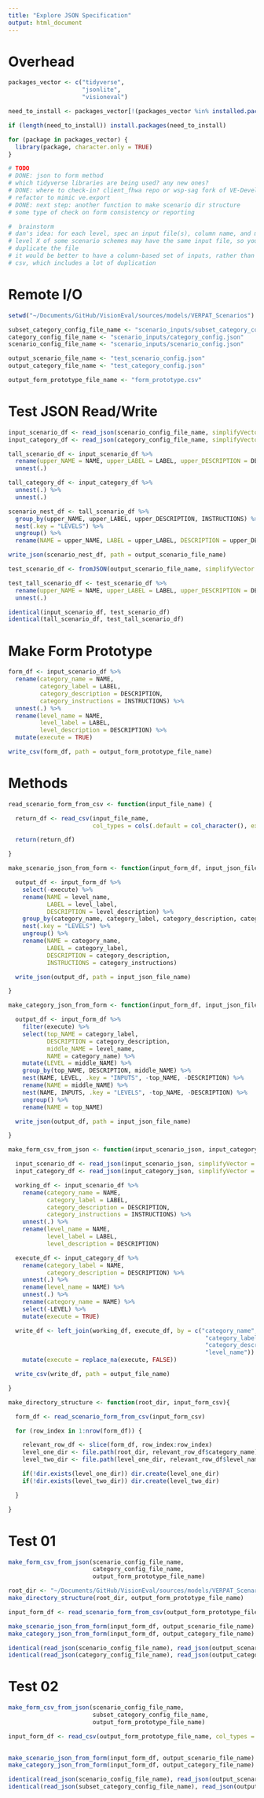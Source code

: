 ```yaml
---
title: "Explore JSON Specification"
output: html_document
---
```


# Overhead
```r
packages_vector <- c("tidyverse",
                     "jsonlite",
                     "visioneval")

need_to_install <- packages_vector[!(packages_vector %in% installed.packages()[,"Package"])]

if (length(need_to_install)) install.packages(need_to_install)

for (package in packages_vector) {
  library(package, character.only = TRUE)
}

# TODO
# DONE: json to form method
# which tidyverse libraries are being used? any new ones?
# DONE: where to check-in? client_fhwa repo or wsp-sag fork of VE-Devel
# refactor to mimic ve.export 
# DONE: next step: another function to make scenario dir structure
# some type of check on form consistency or reporting

#  brainstorm
# dan's idea: for each level, spec an input file(s), column name, and manipulation
# level X of some scenario schemes may have the same input file, so you then
# duplicate the file
# it would be better to have a column-based set of inputs, rather than a complete
# csv, which includes a lot of duplication

```

# Remote I/O
```r
setwd("~/Documents/GitHub/VisionEval/sources/models/VERPAT_Scenarios")

subset_category_config_file_name <- "scenario_inputs/subset_category_config.json"
category_config_file_name <- "scenario_inputs/category_config.json"
scenario_config_file_name <- "scenario_inputs/scenario_config.json"

output_scenario_file_name <- "test_scenario_config.json"
output_category_file_name <- "test_category_config.json"

output_form_prototype_file_name <- "form_prototype.csv"

```

# Test JSON Read/Write
```r
input_scenario_df <- read_json(scenario_config_file_name, simplifyVector = TRUE)
input_category_df <- read_json(category_config_file_name, simplifyVector = TRUE)

tall_scenario_df <- input_scenario_df %>%
  rename(upper_NAME = NAME, upper_LABEL = LABEL, upper_DESCRIPTION = DESCRIPTION) %>%
  unnest(.)

tall_category_df <- input_category_df %>%
  unnest(.) %>%
  unnest(.)

scenario_nest_df <- tall_scenario_df %>%
  group_by(upper_NAME, upper_LABEL, upper_DESCRIPTION, INSTRUCTIONS) %>%
  nest(.key = "LEVELS") %>%
  ungroup() %>%
  rename(NAME = upper_NAME, LABEL = upper_LABEL, DESCRIPTION = upper_DESCRIPTION)

write_json(scenario_nest_df, path = output_scenario_file_name)

test_scenario_df <- fromJSON(output_scenario_file_name, simplifyVector = TRUE)

test_tall_scenario_df <- test_scenario_df %>%
  rename(upper_NAME = NAME, upper_LABEL = LABEL, upper_DESCRIPTION = DESCRIPTION) %>%
  unnest(.)

identical(input_scenario_df, test_scenario_df)
identical(tall_scenario_df, test_tall_scenario_df)
```

# Make Form Prototype
```r
form_df <- input_scenario_df %>%
  rename(category_name = NAME,
         category_label = LABEL,
         category_description = DESCRIPTION,
         category_instructions = INSTRUCTIONS) %>%
  unnest(.) %>%
  rename(level_name = NAME,
         level_label = LABEL,
         level_description = DESCRIPTION) %>%
  mutate(execute = TRUE)

write_csv(form_df, path = output_form_prototype_file_name)
```

# Methods
```r
read_scenario_form_from_csv <- function(input_file_name) {

  return_df <- read_csv(input_file_name,
                        col_types = cols(.default = col_character(), execute = col_logical()))

  return(return_df)

}

make_scenario_json_from_form <- function(input_form_df, input_json_file_name) {

  output_df <- input_form_df %>%
    select(-execute) %>%
    rename(NAME = level_name,
           LABEL = level_label,
           DESCRIPTION = level_description) %>%
    group_by(category_name, category_label, category_description, category_instructions) %>%
    nest(.key = "LEVELS") %>%
    ungroup() %>%
    rename(NAME = category_name,
           LABEL = category_label,
           DESCRIPTION = category_description,
           INSTRUCTIONS = category_instructions)

  write_json(output_df, path = input_json_file_name)

}

make_category_json_from_form <- function(input_form_df, input_json_file_name) {

  output_df <- input_form_df %>%
    filter(execute) %>%
    select(top_NAME = category_label,
           DESCRIPTION = category_description,
           middle_NAME = level_name,
           NAME = category_name) %>%
    mutate(LEVEL = middle_NAME) %>%
    group_by(top_NAME, DESCRIPTION, middle_NAME) %>%
    nest(NAME, LEVEL, .key = "INPUTS", -top_NAME, -DESCRIPTION) %>%
    rename(NAME = middle_NAME) %>%
    nest(NAME, INPUTS, .key = "LEVELS", -top_NAME, -DESCRIPTION) %>%
    ungroup() %>%
    rename(NAME = top_NAME)

  write_json(output_df, path = input_json_file_name)

}

make_form_csv_from_json <- function(input_scenario_json, input_category_json, output_file_name) {

  input_scenario_df <- read_json(input_scenario_json, simplifyVector = TRUE)
  input_category_df <- read_json(input_category_json, simplifyVector = TRUE)

  working_df <- input_scenario_df %>%
    rename(category_name = NAME,
           category_label = LABEL,
           category_description = DESCRIPTION,
           category_instructions = INSTRUCTIONS) %>%
    unnest(.) %>%
    rename(level_name = NAME,
           level_label = LABEL,
           level_description = DESCRIPTION)

  execute_df <- input_category_df %>%
    rename(category_label = NAME,
           category_description = DESCRIPTION) %>%
    unnest(.) %>%
    rename(level_name = NAME) %>%
    unnest(.) %>%
    rename(category_name = NAME) %>%
    select(-LEVEL) %>%
    mutate(execute = TRUE)

  write_df <- left_join(working_df, execute_df, by = c("category_name",
                                                        "category_label",
                                                        "category_description",
                                                        "level_name")) %>%
    mutate(execute = replace_na(execute, FALSE))

  write_csv(write_df, path = output_file_name)

}

make_directory_structure <- function(root_dir, input_form_csv){

  form_df <- read_scenario_form_from_csv(input_form_csv)

  for (row_index in 1:nrow(form_df)) {

    relevant_row_df <- slice(form_df, row_index:row_index)
    level_one_dir <- file.path(root_dir, relevant_row_df$category_name)
    level_two_dir <- file.path(level_one_dir, relevant_row_df$level_name)

    if(!dir.exists(level_one_dir)) dir.create(level_one_dir)
    if(!dir.exists(level_two_dir)) dir.create(level_two_dir)

  }

}

```

# Test 01
```r
make_form_csv_from_json(scenario_config_file_name,
                        category_config_file_name,
                        output_form_prototype_file_name)

root_dir <- "~/Documents/GitHub/VisionEval/sources/models/VERPAT_Scenarios/dummy/"
make_directory_structure(root_dir, output_form_prototype_file_name)

input_form_df <- read_scenario_form_from_csv(output_form_prototype_file_name)

make_scenario_json_from_form(input_form_df, output_scenario_file_name)
make_category_json_from_form(input_form_df, output_category_file_name)

identical(read_json(scenario_config_file_name), read_json(output_scenario_file_name))
identical(read_json(category_config_file_name), read_json(output_category_file_name))

```

# Test 02
```r
make_form_csv_from_json(scenario_config_file_name,
                        subset_category_config_file_name,
                        output_form_prototype_file_name)

input_form_df <- read_csv(output_form_prototype_file_name, col_types = cols(.default = col_character(),
                                                                        execute = col_logical()))

make_scenario_json_from_form(input_form_df, output_scenario_file_name)
make_category_json_from_form(input_form_df, output_category_file_name)

identical(read_json(scenario_config_file_name), read_json(output_scenario_file_name))
identical(read_json(subset_category_config_file_name), read_json(output_category_file_name))

```
